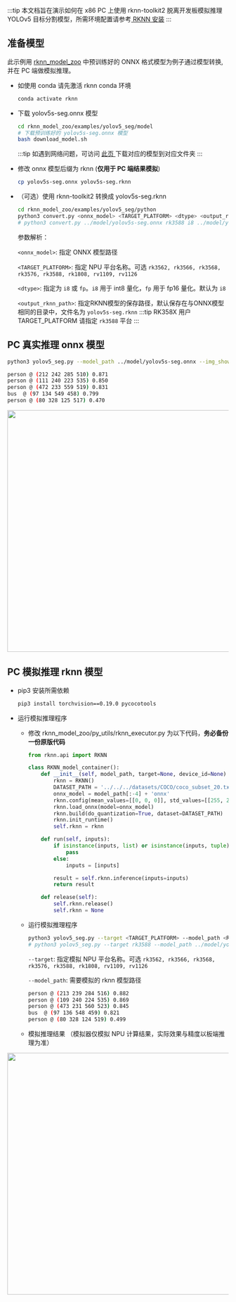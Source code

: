 :::tip
本文档旨在演示如何在 x86 PC 上使用 rknn-toolkit2 脱离开发板模拟推理 YOLOv5 目标分割模型，所需环境配置请参考[ RKNN 安装](./rknn_install)
:::

## 准备模型

此示例用 [rknn_model_zoo](https://github.com/airockchip/rknn_model_zoo) 中预训练好的 ONNX 格式模型为例子通过模型转换, 并在 PC 端做模拟推理。

- 如使用 conda 请先激活 rknn conda 环境

  <NewCodeBlock tip="X86 Linux PC" type="PC">

  ```bash
  conda activate rknn
  ```

  </NewCodeBlock>

- 下载 yolov5s-seg.onnx 模型

  <NewCodeBlock tip="X86 Linux PC" type="PC">

  ```bash
  cd rknn_model_zoo/examples/yolov5_seg/model
  # 下载预训练好的 yolov5s-seg.onnx 模型
  bash download_model.sh
  ```

  </NewCodeBlock>

  :::tip
  如遇到网络问题，可访问 [此页 ](https://github.com/airockchip/rknn_model_zoo?tab=readme-ov-file#model-support) 下载对应的模型到对应文件夹
  :::

- 修改 onnx 模型后缀为 rknn (**仅用于 PC 端结果模拟**)

  <NewCodeBlock tip="X86 Linux PC" type="PC">

  ```bash
  cp yolov5s-seg.onnx yolov5s-seg.rknn
  ```

  </NewCodeBlock>

- （可选）使用 rknn-toolkit2 转换成 yolov5s-seg.rknn

  <NewCodeBlock tip="X86 Linux PC" type="PC">

  ```bash
  cd rknn_model_zoo/examples/yolov5_seg/python
  python3 convert.py <onnx_model> <TARGET_PLATFORM> <dtype> <output_rknn_path>
  # python3 convert.py ../model/yolov5s-seg.onnx rk3588 i8 ../model/yolov5s-seg.rknn
  ```

  </NewCodeBlock>

  参数解析：

  `<onnx_model>`: 指定 ONNX 模型路径

  `<TARGET_PLATFORM>`: 指定 NPU 平台名称。可选 `rk3562, rk3566, rk3568, rk3576, rk3588, rk1808, rv1109, rv1126`

  `<dtype>`: 指定为 `i8` 或 `fp`。`i8` 用于 int8 量化，`fp` 用于 fp16 量化。默认为 `i8`

  `<output_rknn_path>`: 指定RKNN模型的保存路径，默认保存在与ONNX模型相同的目录中，文件名为 `yolov5s-seg.rknn`
  :::tip
  RK358X 用户 TARGET_PLATFORM 请指定 `rk3588` 平台
  :::

## PC 真实推理 onnx 模型

<NewCodeBlock tip="X86 Linux PC" type="PC">

```bash
python3 yolov5_seg.py --model_path ../model/yolov5s-seg.onnx --img_show
```

</NewCodeBlock>

<NewCodeBlock tip="Result" type="PC">

```bash
person @ (212 242 285 510) 0.871
person @ (111 240 223 535) 0.850
person @ (472 233 559 519) 0.831
bus  @ (97 134 549 458) 0.799
person @ (80 328 125 517) 0.470
```

</NewCodeBlock>

<img width="550" src="/img/general-tutorial/rknn/yolov5_seg_onnx_result.webp" />

## PC 模拟推理 rknn 模型

- pip3 安装所需依赖

  <NewCodeBlock tip="X86 Linux PC" type="PC">

  ```bash
  pip3 install torchvision==0.19.0 pycocotools
  ```

  </NewCodeBlock>

- 运行模拟推理程序

  - 修改 rknn_model_zoo/py_utils/rknn_executor.py 为以下代码，**务必备份一份原版代码**

    <NewCodeBlock tip="Python Code" type="PC">

    ```python
    from rknn.api import RKNN

    class RKNN_model_container():
        def __init__(self, model_path, target=None, device_id=None) -> None:
            rknn = RKNN()
            DATASET_PATH = '../../../datasets/COCO/coco_subset_20.txt'
            onnx_model = model_path[:-4] + 'onnx'
            rknn.config(mean_values=[[0, 0, 0]], std_values=[[255, 255, 255]], target_platform=target)
            rknn.load_onnx(model=onnx_model)
            rknn.build(do_quantization=True, dataset=DATASET_PATH)
            rknn.init_runtime()
            self.rknn = rknn

        def run(self, inputs):
            if isinstance(inputs, list) or isinstance(inputs, tuple):
                pass
            else:
                inputs = [inputs]

            result = self.rknn.inference(inputs=inputs)
            return result

        def release(self):
            self.rknn.release()
            self.rknn = None
    ```

    </NewCodeBlock>

  - 运行模拟推理程序

      <NewCodeBlock tip="X86 Linux PC" type="PC">

    ```bash
    python3 yolov5_seg.py --target <TARGET_PLATFORM> --model_path <RKNN_MODEL_PATH> --img_show
    # python3 yolov5_seg.py --target rk3588 --model_path ../model/yolov5s-seg.rknn --img_show
    ```

      </NewCodeBlock>

    `--target`: 指定模拟 NPU 平台名称。可选 `rk3562, rk3566, rk3568, rk3576, rk3588, rk1808, rv1109, rv1126`

    `--model_path`: 需要模拟的 rknn 模型路径

      <NewCodeBlock tip="Results" type="PC">

    ```bash
    person @ (213 239 284 516) 0.882
    person @ (109 240 224 535) 0.869
    person @ (473 231 560 523) 0.845
    bus  @ (97 136 548 459) 0.821
    person @ (80 328 124 519) 0.499
    ```

      </NewCodeBlock>

  - 模拟推理结果 （模拟器仅模拟 NPU 计算结果，实际效果与精度以板端推理为准）

<img width="550" src="/img/general-tutorial/rknn/yolov5_seg_result.webp" />
